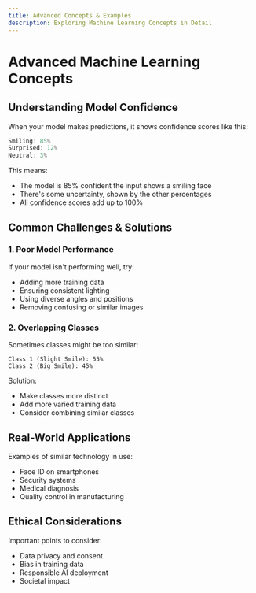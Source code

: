 ```yaml
---
title: Advanced Concepts & Examples
description: Exploring Machine Learning Concepts in Detail
---
```


# Advanced Machine Learning Concepts

## Understanding Model Confidence

When your model makes predictions, it shows confidence scores like this:

```js
Smiling: 85%
Surprised: 12%
Neutral: 3%
```

This means:

- The model is 85% confident the input shows a smiling face
- There's some uncertainty, shown by the other percentages
- All confidence scores add up to 100%

## Common Challenges & Solutions

### 1. Poor Model Performance

If your model isn't performing well, try:

- Adding more training data
- Ensuring consistent lighting
- Using diverse angles and positions
- Removing confusing or similar images

### 2. Overlapping Classes

Sometimes classes might be too similar:

```
Class 1 (Slight Smile): 55%
Class 2 (Big Smile): 45%
```

Solution:

- Make classes more distinct
- Add more varied training data
- Consider combining similar classes

## Real-World Applications

Examples of similar technology in use:

- Face ID on smartphones
- Security systems
- Medical diagnosis
- Quality control in manufacturing

## Ethical Considerations

Important points to consider:

- Data privacy and consent
- Bias in training data
- Responsible AI deployment
- Societal impact
